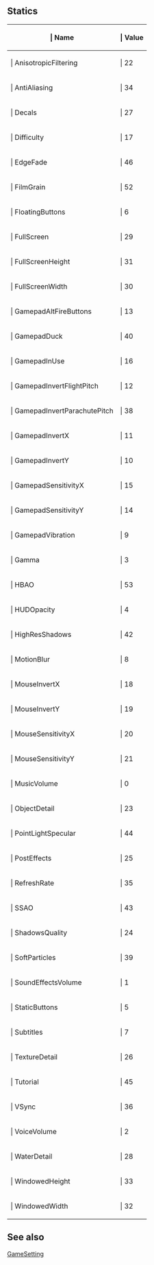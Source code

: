 ==Statics==

{{Lua/Table_Prefix}}
{| {{Lua/Table_Header}}
!{{Lua/Column_Style/Enum_List_Name}} | Name
!{{Lua/Column_Style/Enum_List_Value}} | Value
|-
|{{Lua/Cell_Style/Enum_List_Name}} | AnisotropicFiltering
|{{Lua/Cell_Style/Enum_List_Value}} | 22
|-
|{{Lua/Cell_Style/Enum_List_Name}} | AntiAliasing
|{{Lua/Cell_Style/Enum_List_Value}} | 34
|-
|{{Lua/Cell_Style/Enum_List_Name}} | Decals
|{{Lua/Cell_Style/Enum_List_Value}} | 27
|-
|{{Lua/Cell_Style/Enum_List_Name}} | Difficulty
|{{Lua/Cell_Style/Enum_List_Value}} | 17
|-
|{{Lua/Cell_Style/Enum_List_Name}} | EdgeFade
|{{Lua/Cell_Style/Enum_List_Value}} | 46
|-
|{{Lua/Cell_Style/Enum_List_Name}} | FilmGrain
|{{Lua/Cell_Style/Enum_List_Value}} | 52
|-
|{{Lua/Cell_Style/Enum_List_Name}} | FloatingButtons
|{{Lua/Cell_Style/Enum_List_Value}} | 6
|-
|{{Lua/Cell_Style/Enum_List_Name}} | FullScreen
|{{Lua/Cell_Style/Enum_List_Value}} | 29
|-
|{{Lua/Cell_Style/Enum_List_Name}} | FullScreenHeight
|{{Lua/Cell_Style/Enum_List_Value}} | 31
|-
|{{Lua/Cell_Style/Enum_List_Name}} | FullScreenWidth
|{{Lua/Cell_Style/Enum_List_Value}} | 30
|-
|{{Lua/Cell_Style/Enum_List_Name}} | GamepadAltFireButtons
|{{Lua/Cell_Style/Enum_List_Value}} | 13
|-
|{{Lua/Cell_Style/Enum_List_Name}} | GamepadDuck
|{{Lua/Cell_Style/Enum_List_Value}} | 40
|-
|{{Lua/Cell_Style/Enum_List_Name}} | GamepadInUse
|{{Lua/Cell_Style/Enum_List_Value}} | 16
|-
|{{Lua/Cell_Style/Enum_List_Name}} | GamepadInvertFlightPitch
|{{Lua/Cell_Style/Enum_List_Value}} | 12
|-
|{{Lua/Cell_Style/Enum_List_Name}} | GamepadInvertParachutePitch
|{{Lua/Cell_Style/Enum_List_Value}} | 38
|-
|{{Lua/Cell_Style/Enum_List_Name}} | GamepadInvertX
|{{Lua/Cell_Style/Enum_List_Value}} | 11
|-
|{{Lua/Cell_Style/Enum_List_Name}} | GamepadInvertY
|{{Lua/Cell_Style/Enum_List_Value}} | 10
|-
|{{Lua/Cell_Style/Enum_List_Name}} | GamepadSensitivityX
|{{Lua/Cell_Style/Enum_List_Value}} | 15
|-
|{{Lua/Cell_Style/Enum_List_Name}} | GamepadSensitivityY
|{{Lua/Cell_Style/Enum_List_Value}} | 14
|-
|{{Lua/Cell_Style/Enum_List_Name}} | GamepadVibration
|{{Lua/Cell_Style/Enum_List_Value}} | 9
|-
|{{Lua/Cell_Style/Enum_List_Name}} | Gamma
|{{Lua/Cell_Style/Enum_List_Value}} | 3
|-
|{{Lua/Cell_Style/Enum_List_Name}} | HBAO
|{{Lua/Cell_Style/Enum_List_Value}} | 53
|-
|{{Lua/Cell_Style/Enum_List_Name}} | HUDOpacity
|{{Lua/Cell_Style/Enum_List_Value}} | 4
|-
|{{Lua/Cell_Style/Enum_List_Name}} | HighResShadows
|{{Lua/Cell_Style/Enum_List_Value}} | 42
|-
|{{Lua/Cell_Style/Enum_List_Name}} | MotionBlur
|{{Lua/Cell_Style/Enum_List_Value}} | 8
|-
|{{Lua/Cell_Style/Enum_List_Name}} | MouseInvertX
|{{Lua/Cell_Style/Enum_List_Value}} | 18
|-
|{{Lua/Cell_Style/Enum_List_Name}} | MouseInvertY
|{{Lua/Cell_Style/Enum_List_Value}} | 19
|-
|{{Lua/Cell_Style/Enum_List_Name}} | MouseSensitivityX
|{{Lua/Cell_Style/Enum_List_Value}} | 20
|-
|{{Lua/Cell_Style/Enum_List_Name}} | MouseSensitivityY
|{{Lua/Cell_Style/Enum_List_Value}} | 21
|-
|{{Lua/Cell_Style/Enum_List_Name}} | MusicVolume
|{{Lua/Cell_Style/Enum_List_Value}} | 0
|-
|{{Lua/Cell_Style/Enum_List_Name}} | ObjectDetail
|{{Lua/Cell_Style/Enum_List_Value}} | 23
|-
|{{Lua/Cell_Style/Enum_List_Name}} | PointLightSpecular
|{{Lua/Cell_Style/Enum_List_Value}} | 44
|-
|{{Lua/Cell_Style/Enum_List_Name}} | PostEffects
|{{Lua/Cell_Style/Enum_List_Value}} | 25
|-
|{{Lua/Cell_Style/Enum_List_Name}} | RefreshRate
|{{Lua/Cell_Style/Enum_List_Value}} | 35
|-
|{{Lua/Cell_Style/Enum_List_Name}} | SSAO
|{{Lua/Cell_Style/Enum_List_Value}} | 43
|-
|{{Lua/Cell_Style/Enum_List_Name}} | ShadowsQuality
|{{Lua/Cell_Style/Enum_List_Value}} | 24
|-
|{{Lua/Cell_Style/Enum_List_Name}} | SoftParticles
|{{Lua/Cell_Style/Enum_List_Value}} | 39
|-
|{{Lua/Cell_Style/Enum_List_Name}} | SoundEffectsVolume
|{{Lua/Cell_Style/Enum_List_Value}} | 1
|-
|{{Lua/Cell_Style/Enum_List_Name}} | StaticButtons
|{{Lua/Cell_Style/Enum_List_Value}} | 5
|-
|{{Lua/Cell_Style/Enum_List_Name}} | Subtitles
|{{Lua/Cell_Style/Enum_List_Value}} | 7
|-
|{{Lua/Cell_Style/Enum_List_Name}} | TextureDetail
|{{Lua/Cell_Style/Enum_List_Value}} | 26
|-
|{{Lua/Cell_Style/Enum_List_Name}} | Tutorial
|{{Lua/Cell_Style/Enum_List_Value}} | 45
|-
|{{Lua/Cell_Style/Enum_List_Name}} | VSync
|{{Lua/Cell_Style/Enum_List_Value}} | 36
|-
|{{Lua/Cell_Style/Enum_List_Name}} | VoiceVolume
|{{Lua/Cell_Style/Enum_List_Value}} | 2
|-
|{{Lua/Cell_Style/Enum_List_Name}} | WaterDetail
|{{Lua/Cell_Style/Enum_List_Value}} | 28
|-
|{{Lua/Cell_Style/Enum_List_Name}} | WindowedHeight
|{{Lua/Cell_Style/Enum_List_Value}} | 33
|-
|{{Lua/Cell_Style/Enum_List_Name}} | WindowedWidth
|{{Lua/Cell_Style/Enum_List_Value}} | 32
|} {{Lua/Table_Suffix}}

==See also==

[[GameSetting]]
